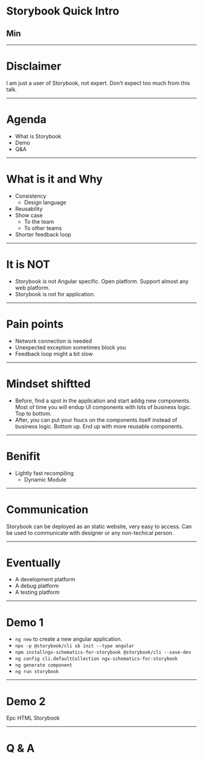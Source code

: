 
# Storybook Quick Intro

## Min

---

# Disclaimer

I am just a user of Storybook, not expert. Don't expect too much from this talk.


---

# Agenda

- What is Storybook
- Demo
- Q&A

---

# What is it and Why

- Consistency
  - Design language
- Reusability
- Show case
  - To the team
  - To other teams
- Shorter feedback loop

---

# It is NOT

- Storybook is not Angular specific. Open platform. Support almost any web platform.
- Storybook is not for application.


---

# Pain points

- Network connection is needed
- Unexpected exception sometimes block you
- Feedback loop might a bit slow

--- 

# Mindset shiftted

- Before, find a spot in the application and start addig new components. Most of time you will endup UI components with lots of business logic. Top to bottom.
- After, you can put your foucs on the components itself instead of business logic. Bottom up. End up with more reusable components.

---

# Benifit

- Lightly fast recompiling
  - Dynamic Module

---

# Communication

Storybook can be deployed as an static website, very easy to access. Can be used to communicate with designer or any non-techical person.

---

# Eventually

- A development platform
- A debug platform
- A testing platform

---

# Demo 1

- `ng new` to create a new angular application.
- `npx -p @storybook/cli sb init --type angular`
- `npm installngx-schematics-for-storybook @storybook/cli --save-dev`
- `ng config cli.defaultCollection ngx-schematics-for-storybook`
- `ng generate component`
- `ng run storybook` 

---

# Demo 2

Epc HTML Storybook

---

# Q & A


